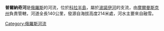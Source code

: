 '''普爾納奇河'''是[[俄羅斯|俄羅斯]]的河流，位於[[科拉半島|科拉半島]]，屬於[[波諾伊河|波諾伊河]]的支流，由[[摩爾曼斯克州|摩爾曼斯克州]]負責管轄，河道全長140公里，發源自海拔高度214米處，河水主要來自融雪。

[[Category:俄羅斯河流|Category:俄羅斯河流]]

{{Russia-geo-stub}}